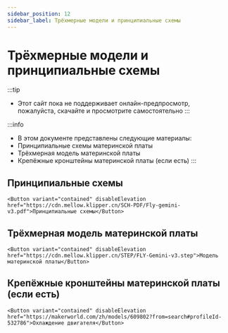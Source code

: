 ```yaml
---
sidebar_position: 12
sidebar_label: Трёхмерные модели и принципиальные схемы
---
```




# Трёхмерные модели и принципиальные схемы


:::tip
* Этот сайт пока не поддерживает онлайн-предпросмотр, пожалуйста, скачайте и просмотрите самостоятельно
:::

:::info
* В этом документе представлены следующие материалы:
* Принципиальные схемы материнской платы
* Трёхмерная модель материнской платы
* Крепёжные кронштейны материнской платы (если есть)
:::

## Принципиальные схемы

    <Button variant="contained" disableElevation href="https://cdn.mellow.klipper.cn/SCH-PDF/Fly-gemini-v3.pdf">Принципиальные схемы</Button>


## Трёхмерная модель материнской платы

    <Button variant="contained" disableElevation href="https://cdn.mellow.klipper.cn/STEP/FLY-Gemini-v3.step">Модель материнской платы</Button>


## Крепёжные кронштейны материнской платы (если есть)


    <Button variant="contained" disableElevation href="https://makerworld.com/zh/models/609802?from=search#profileId-532786">Охлаждение двигателя</Button>
